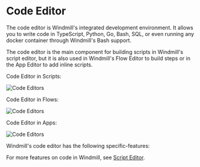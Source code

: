 
# Code Editor

The code editor is Windmill's integrated development environment. It allows you to write code in TypeScript, Python, Go, Bash, SQL, or even running any docker container through Windmill's Bash support.

The code editor is the main component for building scripts in Windmill's script editor, but it is also used in Windmill's Flow Editor to build steps or in the App Editor to add inline scripts.

Code Editor in Scripts:

![Code Editors](../assets/code_editor/code_editor_script.png "Code Editor in Scripts")

Code Editor in Flows:

![Code Editors](../assets/code_editor/code_editor_flow.png "Code Editor in Flows")

Code Editor in Apps:

![Code Editors](../assets/code_editor/code_editor_app.png "Code Editor in Apps")

<div class="grid grid-cols-2 gap-6 mb-4">
	<DocCard
		title="Script Editor"
		description="Scripts are the basic building blocks that can be written in Typescript, Python, Go, Bash or launch docker containers."
		href="/docs/script_editor"
	/>
	<DocCard
		title="Flow Editor"
		description="Flows are state machines represented as DAGs that compose steps together to build workflows and ETLs."
		href="/docs/flows/flow_editor"
		color="teal"
	/>
	<DocCard
		title="App Editor"
		description="Apps are customized, user-friendly interfaces built using a drag-and-drop editor."
		href="/docs/apps/app_editor"
		color="orange"
	/>
</div>

Windmill's code editor has the following specific-features:

<div class="grid grid-cols-2 gap-6 mb-4">
	<DocCard
		title="Parameter Inference"
		description="Windmill ensures that the parameters passed to scripts, flows, and resources match the expected format and type."
		href="/docs/code_editor/parameter_inference"
	/>
	<DocCard
		title="Add Resources and Variables to Code"
		description="You can add directly access Variables and Resources from the Code Editor."
		href="/docs/code_editor/add_variables_resources"
	/>
	<DocCard
		title="Code Assistants"
		description="Windmill integrates code assistants into its code editor to provide language-specific suggestions, linting, formatting, and more."
		href="/docs/code_editor/assistants"
	/>
	<DocCard
		title="AI Generation"
		description="Windmill provides ways to have AI help you in your coding experience."
		href="/docs/code_editor/ai_generation"
	/>
</div>

For more features on code in Windmill, see [Script Editor](../script_editor/index.mdx).

<div class="grid grid-cols-2 gap-6 mb-4">
	<DocCard
		title="Script Editor"
		description="Scripts are the basic building blocks that can be written in Typescript, Python, Go, Bash or launch docker containers."
		href="/docs/script_editor"
	/>
</div>